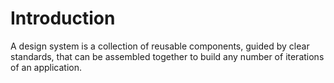 
<Meta title="Design System/Introduction" />

# Introduction 

A design system is a collection of reusable components, guided by clear standards, that can be assembled together to build any number of iterations of an application.